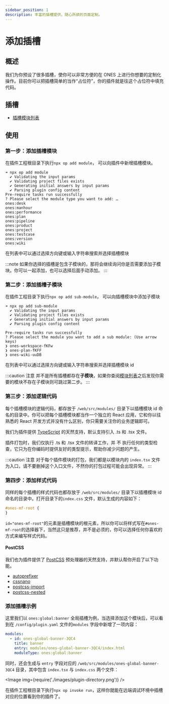 ```yaml
---
sidebar_position: 1
description: 丰富的插槽提供，随心所欲的页面定制。
---
```



# 添加插槽

## 概述

我们为你预设了很多插槽，使你可以非常方便的在 ONES 上进行你想要的定制化操作。目前你可以把插槽简单的当作“占位符”，你的插件就是往这个占位符中填充代码。

## 插槽

- [插槽模块列表](../../abilities/slot/slot.md)

## 使用

### 第一步：添加插槽模块

在插件工程根目录下执行`npx op add module`， 可以向插件中新增插槽模块。

```
➜ npx op add module
  ✔ Validating the input params
  ✔ Validating project files exists
  ✔ Generating initial answers by input params
  ✔ Parsing plugin config content
Pre-require tasks run successfully
? Please select the module type you want to add: …
ones:desk
ones:manhour
ones:performance
ones:plan
ones:pipeline
ones:product
ones:project
ones:testcase
ones:version
ones:wiki
```

在列表中可以通过选择方向键或输入字符串搜索并选择插槽模块

:::note
如果你选择的插槽是包含子模块的，那将会继续询问你是否需要添加子模块。你可以一起添加，也可以选择后面手动添加。
:::

### 第二步：添加插槽子模块

在插件工程目录下执行`npx op add sub-module`， 可以向插槽模块中添加子模块

```
➜ npx op add sub-module
  ✔ Validating the input params
  ✔ Validating project files exists
  ✔ Generating initial answers by input params
  ✔ Parsing plugin config content

Pre-require tasks run successfully
? Please select the module you want to add a sub module: (Use arrow keys)
❯ ones-workspace-fKFw
❯ ones-plan-fKFF
❯ ones-wiki-uuDB
```

在列表中可以通过选择方向键或输入字符串搜索并选择插槽模块 id

:::caution 注意
并不是所有插槽都存在**子模块**，如果你查阅[模块列表](../../abilities/slot/slot.md)之后发现你需要的模块不存在子模块则可跳过第二步。
:::

### 第三步：添加逻辑代码

每个插槽模块的逻辑代码，都存放于 `/web/src/modules/` 目录下以插槽模块 id 命名的目录中。你可以把每个插槽模块都当作一个独立的 React 应用，它和你以往熟悉的 React 开发方式并没有什么区别，你只需要关注你的业务逻辑即可。

我们为插件提供 [TypeScript](https://www.typescriptlang.org/zh/) 的天然支持，默认支持引入 .ts 和 .tsx 文件。

插件打包时，我们仅执行 .ts 和 .tsx 文件的转译工作，并 不 执行任何的类型检查，它只为在你编码时提供友好的类型提示，帮助你减少问题的产生。

:::caution 注意
对于每个插件模块的打包，我们都是以模块内的 `index.tsx` 文件为入口，请不要删掉这个入口文件，不然你的打包过程可能会出现异常。
:::

### 第四步：添加样式代码

同样的每个插槽的样式代码也都存放于 `/web/src/modules/` 目录下以插槽模块 id 命名的目录中。打开目录下的`index.css` 文件，默认生成的内容如下：

```css title="index.css"
#ones-mf-root {
}
```

`id="ones-mf-root"`的元素是插槽模块的根元素，所以你可以将样式写在`#ones-mf-root`的选择器下，当然这只是推荐，并不是必须的，你可以选择任何你喜欢的方式来编写样式代码。

#### PostCSS

我们也为插件提供了 [PostCSS](https://postcss.org/) 预处理器的天然支持，并默认帮你开启了以下功能。

- [autoprefixer](https://github.com/postcss/autoprefixer)
- [cssnano](https://cssnano.co/)
- [postcss-import](https://github.com/postcss/postcss-import)
- [postcss-nested](https://github.com/postcss/postcss-nested)

### 添加插槽示例

这里我们以 `ones:global:banner` 全局插槽为例，当选择添加这个模块后，可以看到在 `/config/plugin.yaml` 文件的`modules` 字段中新增了一项内容：

```yaml title="/config/plugin.yaml"
modules:
  - id: ones-global-banner-3QC4
    title: banner
    entry: modules/ones-global-banner-3QC4/index.html
    moduleType: ones:global:banner
```

同时，还会生成与 `entry` 字段对应的 `/web/src/modules/ones-global-banner-3QC4` 目录，其中包含 `index.tsx` 与 `index.css` 两个文件：

<Image img={require('./images/plugin-directory.png')} />

在插件工程根目录下执行`npx op invoke run`，这样你就能在远端调试环境中插槽对应的位置看到你的插件了。
